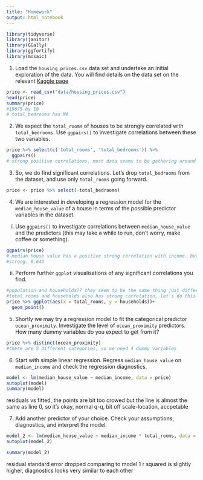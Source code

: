 ```yaml
---
title: "Homework"
output: html_notebook
---
```

```r
library(tidyverse)
library(janitor)
library(GGally)
library(ggfortify)
library(mosaic)
```



1. Load the `housing_prices.csv` data set and undertake an initial exploration of the data. You will find details on the data set on the relevant [Kaggle page](https://www.kaggle.com/camnugent/california-housing-prices)

```r
price <- read_csv("data/housing_prices.csv")
head(price)
summary(price)
#19675 by 10
# total_bedrooms has NA 
```


2. We expect the `total_rooms` of houses to be strongly correlated with `total_bedrooms`. Use `ggpairs()` to investigate correlations between these two variables.
```r
price %>% select(c('total_rooms', 'total_bedrooms')) %>% 
  ggpairs()
# strong positive correlations, most data seems to be gathering around 1 to 2000
```



3. So, we do find significant correlations. Let's drop `total_bedrooms` from the dataset, and use only `total_rooms` going forward.
```r
price <- price %>% select(-total_bedrooms)
```



4. We are interested in developing a regression model for the `median_house_value` of a house in terms of the possible predictor variables in the dataset. 

  i. Use `ggpairs()` to investigate correlations between `median_house_value` and the predictors (this may take a while to run, don't worry, make coffee or something).
```r
ggpairs(price)
# median house value has a positive strong correlation with income. but not too
#strong. 0.643
```
  

  ii. Perform further `ggplot` visualisations of any significant correlations you find.
```r
#population and households?? they seem to be the same thing just different units 
#total rooms and households also has strong correlation, let's do this one
price %>% ggplot(aes(x = total_rooms, y = households))+
  geom_point()

```


5. Shortly we may try a regression model to fit the categorical predictor `ocean_proximity`. Investigate the level of `ocean_proximity` predictors. How many dummy variables do you expect to get from it?
```r
price %>% distinct(ocean_proximity)
#there are 5 different categories, so we need 4 dummy variables 
```
    

 
6. Start with simple linear regression. Regress `median_house_value` on `median_income` and check the regression diagnostics.
```r
model <- lm(median_house_value ~ median_income, data = price)
autoplot(model)
summary(model)
```
residuals vs fitted, the points are bit too crowed but the line is almost the 
same as line 0, so it's okay, 
normal q-q, bit off 
scale-location, accpetable


7. Add another predictor of your choice. Check your assumptions, diagnostics, and interpret the model.

```r
model_2 <- lm(median_house_value ~ median_income * total_rooms, data = price)
autoplot(model_2)

```


```r
summary(model_2)
```
residual standard error dropped comparing to model 1 
r squared is slightly higher, diagnostics looks very similar to each other 


